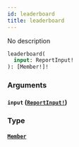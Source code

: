 ```yaml
---
id: leaderboard
title: leaderboard
---
```


No description

```graphql
leaderboard(
  input: ReportInput!
): [Member!]!

```

### Arguments

#### `input` ([`ReportInput!`](/graphql/inputs/report-input))

### Type

#### [`Member`](/graphql/objects/member)
